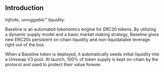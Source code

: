 ## Introduction

_Infinite, unruggable™ liquidity._

Baseline is an automated tokenomics engine for ERC20 tokens. By utilizing a dynamic supply model and a basic market making strategy, Baseline gives new ERC20s persistent on-chain liquidity and non-liquidatable leverage right out of the box.

When a Baseline token is deployed, it automatically seeds initial liquidity into a Uniswap V3 pool. At launch, 100% of token supply is kept on-chain by the protocol and used to protect their value forever.
